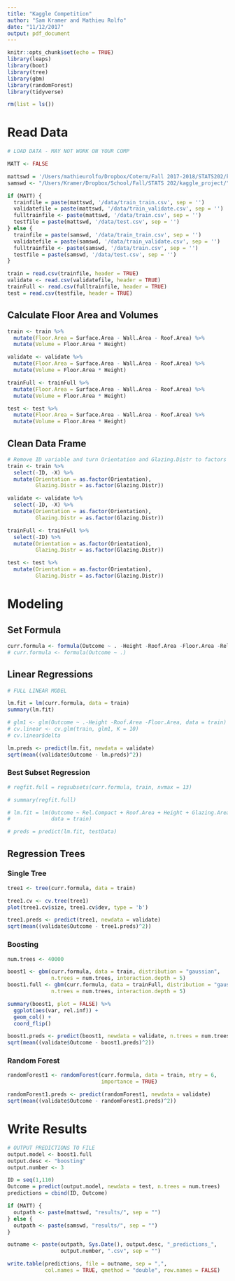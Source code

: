 ```yaml
---
title: "Kaggle Competition"
author: "Sam Kramer and Mathieu Rolfo"
date: "11/12/2017"
output: pdf_document
---
```


```r
knitr::opts_chunk$set(echo = TRUE)
library(leaps)
library(boot)
library(tree)
library(gbm)
library(randomForest)
library(tidyverse)
```


```r
rm(list = ls())
```

# Read Data
```r
# LOAD DATA - MAY NOT WORK ON YOUR COMP

MATT <- FALSE

mattswd = '/Users/mathieurolfo/Dropbox/Coterm/Fall 2017-2018/STATS202/kaggle_project'
samswd <- "/Users/Kramer/Dropbox/School/Fall/STATS 202/kaggle_project/"

if (MATT) {
  trainfile = paste(mattswd, '/data/train_train.csv', sep = '')
  validatefile = paste(mattswd, '/data/train_validate.csv', sep = '')
  fulltrainfile <- paste(mattswd, '/data/train.csv', sep = '')
  testfile = paste(mattswd, '/data/test.csv', sep = '')
} else {
  trainfile = paste(samswd, '/data/train_train.csv', sep = '')
  validatefile = paste(samswd, '/data/train_validate.csv', sep = '')
  fulltrainfile <- paste(samswd, '/data/train.csv', sep = '')
  testfile = paste(samswd, '/data/test.csv', sep = '')
}

train = read.csv(trainfile, header = TRUE)
validate <- read.csv(validatefile, header = TRUE)
trainFull <- read.csv(fulltrainfile, header = TRUE)
test = read.csv(testfile, header = TRUE)
```


## Calculate Floor Area and Volumes
```r
train <- train %>%
  mutate(Floor.Area = Surface.Area - Wall.Area - Roof.Area) %>%
  mutate(Volume = Floor.Area * Height)

validate <- validate %>% 
  mutate(Floor.Area = Surface.Area - Wall.Area - Roof.Area) %>%
  mutate(Volume = Floor.Area * Height)

trainFull <- trainFull %>%
  mutate(Floor.Area = Surface.Area - Wall.Area - Roof.Area) %>%
  mutate(Volume = Floor.Area * Height)

test <- test %>% 
  mutate(Floor.Area = Surface.Area - Wall.Area - Roof.Area) %>%
  mutate(Volume = Floor.Area * Height)
```

## Clean Data Frame

```r
# Remove ID variable and turn Orientation and Glazing.Distr to factors
train <- train %>% 
  select(-ID, -X) %>% 
  mutate(Orientation = as.factor(Orientation),
         Glazing.Distr = as.factor(Glazing.Distr))

validate <- validate %>% 
  select(-ID, -X) %>% 
  mutate(Orientation = as.factor(Orientation),
         Glazing.Distr = as.factor(Glazing.Distr))

trainFull <- trainFull %>% 
  select(-ID) %>% 
  mutate(Orientation = as.factor(Orientation),
         Glazing.Distr = as.factor(Glazing.Distr))

test <- test %>% 
  mutate(Orientation = as.factor(Orientation),
         Glazing.Distr = as.factor(Glazing.Distr))
```



# Modeling

## Set Formula
```r
curr.formula <- formula(Outcome ~ . -Height -Roof.Area -Floor.Area -Rel.Compact)
# curr.formula <- formula(Outcome ~ .)
```


## Linear Regressions
```r
# FULL LINEAR MODEL

lm.fit = lm(curr.formula, data = train)
summary(lm.fit)

# glm1 <- glm(Outcome ~ .-Height -Roof.Area -Floor.Area, data = train)
# cv.linear <- cv.glm(train, glm1, K = 10)
# cv.linear$delta

lm.preds <- predict(lm.fit, newdata = validate)
sqrt(mean((validate$Outcome - lm.preds)^2))
```

### Best Subset Regression
```r
# regfit.full = regsubsets(curr.formula, train, nvmax = 13)

# summary(regfit.full)

# lm.fit = lm(Outcome ~ Rel.Compact + Roof.Area + Height + Glazing.Area, 
#             data = train)

# preds = predict(lm.fit, testData)
```

## Regression Trees

### Single Tree

```r
tree1 <- tree(curr.formula, data = train)

tree1.cv <- cv.tree(tree1)
plot(tree1.cv$size, tree1.cv$dev, type = 'b')

tree1.preds <- predict(tree1, newdata = validate)
sqrt(mean((validate$Outcome - tree1.preds)^2))
```

### Boosting

```r
num.trees <- 40000

boost1 <- gbm(curr.formula, data = train, distribution = "gaussian",
              n.trees = num.trees, interaction.depth = 5)
boost1.full <- gbm(curr.formula, data = trainFull, distribution = "gaussian",
              n.trees = num.trees, interaction.depth = 5)

summary(boost1, plot = FALSE) %>% 
  ggplot(aes(var, rel.inf)) +
  geom_col() +
  coord_flip()

boost1.preds <- predict(boost1, newdata = validate, n.trees = num.trees)
sqrt(mean((validate$Outcome - boost1.preds)^2))
```

### Random Forest

```r
randomForest1 <- randomForest(curr.formula, data = train, mtry = 6,
                              importance = TRUE)

randomForest1.preds <- predict(randomForest1, newdata = validate)
sqrt(mean((validate$Outcome - randomForest1.preds)^2))
```



# Write Results

```r
# OUTPUT PREDICTIONS TO FILE
output.model <- boost1.full
output.desc <- "boosting"
output.number <- 3

ID = seq(1,110)
Outcome = predict(output.model, newdata = test, n.trees = num.trees)
predictions = cbind(ID, Outcome)

if (MATT) {
  outpath <- paste(mattswd, "results/", sep = "")
} else {
  outpath <- paste(samswd, "results/", sep = "")
}

outname <- paste(outpath, Sys.Date(), output.desc, "_predictions_", 
                 output.number, ".csv", sep = "")

write.table(predictions, file = outname, sep = ",", 
            col.names = TRUE, qmethod = "double", row.names = FALSE)
```